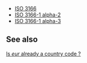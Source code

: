 *[[ISO 3166]]
*[[ISO 3166-1 alpha-2]]
*[[ISO 3166-1 alpha-3]]

==See also==

[http://www.niso.org/standards/resources/3166.html Is ''eur'' already a country code ?]